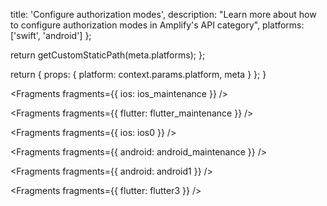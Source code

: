 
  title: 'Configure authorization modes',
  description:
    "Learn more about how to configure authorization modes in Amplify's API category",
  platforms: ['swift', 'android']
};

  return getCustomStaticPath(meta.platforms);
};

  return {
    props: {
      platform: context.params.platform,
      meta
    }
  };
}


<Fragments fragments={{ ios: ios_maintenance }} />


<Fragments fragments={{ flutter: flutter_maintenance }} />


<Fragments fragments={{ ios: ios0 }} />


<Fragments fragments={{ android: android_maintenance }} />


<Fragments fragments={{ android: android1 }} />


<Fragments fragments={{ flutter: flutter3 }} />
